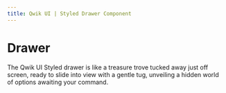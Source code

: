 ```yaml
---
title: Qwik UI | Styled Drawer Component
---
```



# Drawer

The Qwik UI Styled drawer is like a treasure trove tucked away just off screen, ready to slide into view with a gentle tug, unveiling a hidden world of options awaiting your command.

<StatusBanner status={statusByComponent.styled.Drawer} />
